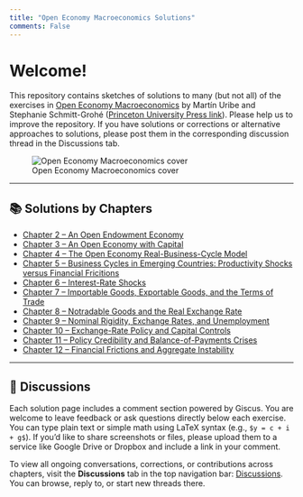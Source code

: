 ```yaml
---
title: "Open Economy Macroeconomics Solutions"
comments: False
---
```


# Welcome!

This repository contains sketches of solutions to many (but not all) of the exercises in [Open Economy Macroeconomics](https://www.columbia.edu/~mu2166/book/) by Martín Uribe and Stephanie Schmitt-Grohé ([Princeton University Press link](https://press.princeton.edu/books/hardcover/9780691158778/open-economy-macroeconomics)). Please help us to improve the repository. If you have solutions or corrections or alternative approaches to solutions, please post them in the corresponding discussion thread in the Discussions tab.

![Open Economy Macroeconomics cover](https://www.columbia.edu/~mu2166/book/Uribe_Open.gif)

---

## 📚 Solutions by Chapters

- [Chapter 2 – An Open Endowment Economy](chapters/ch02/index.qmd)
- [Chapter 3 – An Open Economy with Capital](chapters/ch03/index.qmd)
- [Chapter 4 – The Open Economy Real-Business-Cycle Model](chapters/ch04/index.qmd)
- [Chapter 5 – Business Cycles in Emerging Countries: Productivity Shocks versus Financial Fricitions](chapters/ch05/index.qmd)
- [Chapter 6 – Interest-Rate Shocks](chapters/ch06/index.qmd)
- [Chapter 7 – Importable Goods, Exportable Goods, and the Terms of Trade](chapters/ch07/index.qmd)
- [Chapter 8 – Notradable Goods and the Real Exchange Rate](chapters/ch08/index.qmd)
- [Chapter 9 – Nominal Rigidity, Exchange Rates, and Unemployment](chapters/ch09/index.qmd)
- [Chapter 10 – Exchange-Rate Policy and Capital Controls](chapters/ch10/index.qmd)
- [Chapter 11 – Policy Credibility and Balance-of-Payments Crises](chapters/ch11/index.qmd)
- [Chapter 12 – Financial Frictions and Aggregate Instability](chapters/ch12/index.qmd)

---

## 💬 Discussions

Each solution page includes a comment section powered by Giscus. You are welcome to leave feedback or ask questions directly below each exercise. You can type plain text or simple math using LaTeX syntax (e.g., `$y = c + i + g$`). If you'd like to share screenshots or files, please upload them to a service like Google Drive or Dropbox and include a link in your comment.

To view all ongoing conversations, corrections, or contributions across chapters, visit the **Discussions** tab in the top navigation bar: [Discussions](https://github.com/uribe-schmitt-grohe/open-economy-macroeconomics-solutions-2/discussions). You can browse, reply to, or start new threads there.